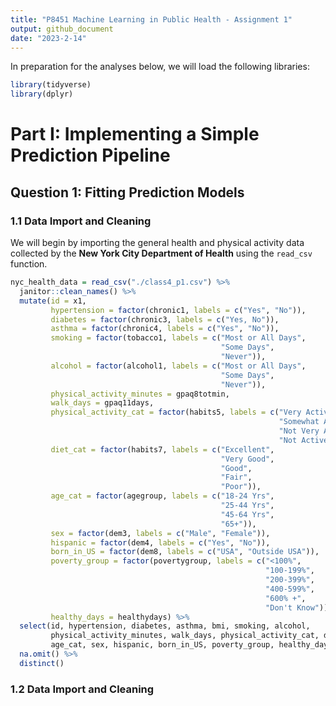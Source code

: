 ```yaml
---
title: "P8451 Machine Learning in Public Health - Assignment 1"
output: github_document
date: "2023-2-14"
---
```


In preparation for the analyses below, we will load the following libraries:
```r
library(tidyverse)
library(dplyr)
```

# Part I: Implementing a Simple Prediction Pipeline

## Question 1: Fitting Prediction Models

### 1.1 Data Import and Cleaning 

We will begin by importing the general health and physical activity data collected by the __New York City Department of Health__ using the `read_csv` function. 

```r
nyc_health_data = read_csv("./class4_p1.csv") %>% 
  janitor::clean_names() %>% 
  mutate(id = x1, 
         hypertension = factor(chronic1, labels = c("Yes", "No")),
         diabetes = factor(chronic3, labels = c("Yes, No")), 
         asthma = factor(chronic4, labels = c("Yes", "No")), 
         smoking = factor(tobacco1, labels = c("Most or All Days", 
                                               "Some Days", 
                                               "Never")), 
         alcohol = factor(alcohol1, labels = c("Most or All Days", 
                                               "Some Days", 
                                               "Never")), 
         physical_activity_minutes = gpaq8totmin, 
         walk_days = gpaq11days, 
         physical_activity_cat = factor(habits5, labels = c("Very Active", 
                                                            "Somewhat Active", 
                                                            "Not Very Active", 
                                                            "Not Active At All")), 
         diet_cat = factor(habits7, labels = c("Excellent",
                                               "Very Good", 
                                               "Good", 
                                               "Fair", 
                                               "Poor")), 
         age_cat = factor(agegroup, labels = c("18-24 Yrs", 
                                               "25-44 Yrs", 
                                               "45-64 Yrs", 
                                               "65+")), 
         sex = factor(dem3, labels = c("Male", "Female")), 
         hispanic = factor(dem4, labels = c("Yes", "No")), 
         born_in_US = factor(dem8, labels = c("USA", "Outside USA")), 
         poverty_group = factor(povertygroup, labels = c("<100%", 
                                                         "100-199%", 
                                                         "200-399%", 
                                                         "400-599%", 
                                                         "600% +", 
                                                         "Don't Know")), 
         healthy_days = healthydays) %>% 
  select(id, hypertension, diabetes, asthma, bmi, smoking, alcohol, 
         physical_activity_minutes, walk_days, physical_activity_cat, diet_cat, 
         age_cat, sex, hispanic, born_in_US, poverty_group, healthy_days) %>% 
  na.omit() %>% 
  distinct()
```

### 1.2 Data Import and Cleaning 